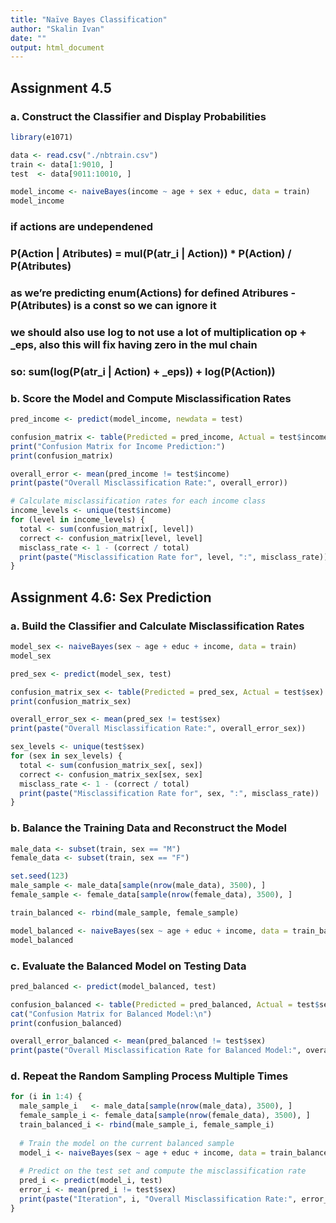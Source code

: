 ```yaml
---
title: "Naïve Bayes Classification"
author: "Skalin Ivan"
date: ""
output: html_document
---
```


## Assignment 4.5

### a. Construct the Classifier and Display Probabilities

```r
library(e1071)

data <- read.csv("./nbtrain.csv")
train <- data[1:9010, ]
test  <- data[9011:10010, ]

model_income <- naiveBayes(income ~ age + sex + educ, data = train)
model_income
```

### if actions are undependened
### P(Action | Atributes) = mul(P(atr_i | Action)) * P(Action) / P(Atributes)
### as we're predicting enum(Actions) for defined Atribures - P(Atributes) is a const so we can ignore it
### we should also use log to not use a lot of multiplication op + _eps, also this will fix having zero in the mul chain
### so: sum(log(P(atr_i | Action) + _eps)) + log(P(Action))

### b. Score the Model and Compute Misclassification Rates

```r
pred_income <- predict(model_income, newdata = test)

confusion_matrix <- table(Predicted = pred_income, Actual = test$income)
print("Confusion Matrix for Income Prediction:")
print(confusion_matrix)

overall_error <- mean(pred_income != test$income)
print(paste("Overall Misclassification Rate:", overall_error))

# Calculate misclassification rates for each income class
income_levels <- unique(test$income)
for (level in income_levels) {
  total <- sum(confusion_matrix[, level])
  correct <- confusion_matrix[level, level]
  misclass_rate <- 1 - (correct / total)
  print(paste("Misclassification Rate for", level, ":", misclass_rate))
}
```

## Assignment 4.6: Sex Prediction

### a. Build the Classifier and Calculate Misclassification Rates

```r
model_sex <- naiveBayes(sex ~ age + educ + income, data = train)
model_sex

pred_sex <- predict(model_sex, test)

confusion_matrix_sex <- table(Predicted = pred_sex, Actual = test$sex)
print(confusion_matrix_sex)

overall_error_sex <- mean(pred_sex != test$sex)
print(paste("Overall Misclassification Rate:", overall_error_sex))

sex_levels <- unique(test$sex)
for (sex in sex_levels) {
  total <- sum(confusion_matrix_sex[, sex])
  correct <- confusion_matrix_sex[sex, sex]
  misclass_rate <- 1 - (correct / total)
  print(paste("Misclassification Rate for", sex, ":", misclass_rate))
}
```

### b. Balance the Training Data and Reconstruct the Model

```r
male_data <- subset(train, sex == "M")
female_data <- subset(train, sex == "F")

set.seed(123)
male_sample <- male_data[sample(nrow(male_data), 3500), ]
female_sample <- female_data[sample(nrow(female_data), 3500), ]

train_balanced <- rbind(male_sample, female_sample)

model_balanced <- naiveBayes(sex ~ age + educ + income, data = train_balanced)
model_balanced
```

### c. Evaluate the Balanced Model on Testing Data

```r
pred_balanced <- predict(model_balanced, test)

confusion_balanced <- table(Predicted = pred_balanced, Actual = test$sex)
cat("Confusion Matrix for Balanced Model:\n")
print(confusion_balanced)

overall_error_balanced <- mean(pred_balanced != test$sex)
print(paste("Overall Misclassification Rate for Balanced Model:", overall_error_balanced))
```

### d. Repeat the Random Sampling Process Multiple Times

```r
for (i in 1:4) {
  male_sample_i   <- male_data[sample(nrow(male_data), 3500), ]
  female_sample_i <- female_data[sample(nrow(female_data), 3500), ]
  train_balanced_i <- rbind(male_sample_i, female_sample_i)
  
  # Train the model on the current balanced sample
  model_i <- naiveBayes(sex ~ age + educ + income, data = train_balanced_i)
  
  # Predict on the test set and compute the misclassification rate
  pred_i <- predict(model_i, test)
  error_i <- mean(pred_i != test$sex)
  print(paste("Iteration", i, "Overall Misclassification Rate:", error_i))
}

```